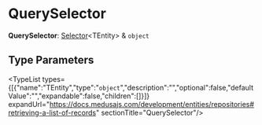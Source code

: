 
# QuerySelector

 **QuerySelector**: [Selector](../medusa.Selector/page.mdx)&#60;TEntity&#62; & `object`

## Type Parameters

<TypeList types={[{"name":"TEntity","type":"`object`","description":"","optional":false,"defaultValue":"","expandable":false,"children":[]}]} expandUrl="https://docs.medusajs.com/development/entities/repositories#retrieving-a-list-of-records" sectionTitle="QuerySelector"/>
